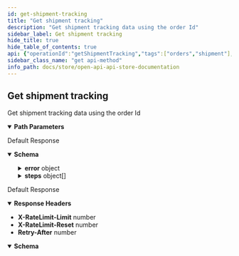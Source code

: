 ```yaml
---
id: get-shipment-tracking
title: "Get shipment tracking"
description: "Get shipment tracking data using the order Id"
sidebar_label: Get shipment tracking
hide_title: true
hide_table_of_contents: true
api: {"operationId":"getShipmentTracking","tags":["orders","shipment"],"description":"Get shipment tracking data using the order Id","parameters":[{"in":"path","name":"storeOrderId","required":true,"schema":{"type":"string"}}],"security":[{"oaAuth":["orders:read","shipment:read"]}],"responses":{"200":{"description":"Default Response","content":{"application/json":{"schema":{"type":"object","properties":{"uuid":{"type":"string"},"created":{"format":"date-time","type":"string"},"status":{"enum":["P","T","D","E","F","R","U"]},"trackingNumber":{"type":"string"},"trackingUrl":{"type":"string"},"delivered":{"default":false,"type":"boolean"},"shipmentRef":{"type":"string"},"pod":{"type":"boolean"},"external":{"type":"boolean"},"error":{"type":"object","properties":{"message":{},"code":{"type":"string"},"i18nCode":{"type":"string"}},"required":["message"]},"steps":{"type":"array","items":{"type":"object","properties":{"uuid":{"type":"string"},"status":{"enum":["P","T","D","E","F","R","U"]},"description":{"type":"string"},"datetime":{"type":"string"},"timestamp":{"format":"date-time","type":"string"},"timezone":{"type":"string"},"location":{"type":"string"},"podUrl":{"type":"string"},"error":{"type":"object","properties":{"message":{},"code":{"type":"string"},"i18nCode":{"type":"string"}},"required":["message"]}},"required":["uuid","status","description","datetime"]}}},"required":["uuid","created","status","trackingNumber","trackingUrl","delivered","steps"]}}}},"429":{"description":"Default Response","headers":{"X-RateLimit-Limit":{"schema":{"type":"number","example":300}},"X-RateLimit-Reset":{"schema":{"type":"number","example":60}},"Retry-After":{"schema":{"type":"number","example":60000}}},"content":{"application/json":{"schema":{"type":"object","properties":{"error":{"type":"string"}}}}}}},"method":"get","path":"/v1/orders/{storeOrderId}/tracking","servers":[{"url":"https://api.isendu.dev/"}],"securitySchemes":{"oaAuth":{"type":"oauth2","flows":{"clientCredentials":{"description":"OAuth2 client credentials flow must be a Json Post","tokenUrl":"/api-store/oauth/token","scopes":{"write:order":"Create/delete/update order","read:order":"Read order","write:shipment":"Create/delete shipment","read:shipment":"Read shipment","read:tracking":"Get tracking","read:carriers":"Get carriers","read:parcels":"Get parcels"}}}},"bearerS2SAuth":{"type":"http","scheme":"bearer","bearerFormat":"JWT"}},"info":{"title":"OpenApi api-store documentation","description":"OpenApi api-store documentation","version":"1.0.0","basePath":"/api-store"},"postman":{"name":"Get shipment tracking","description":{"content":"Get shipment tracking data using the order Id","type":"text/plain"},"url":{"path":["v1","orders",":storeOrderId","tracking"],"host":["{{baseUrl}}"],"query":[],"variable":[{"disabled":false,"description":{"content":"(Required) ","type":"text/plain"},"type":"any","value":"","key":"storeOrderId"}]},"header":[{"key":"Accept","value":"application/json"}],"method":"GET","auth":{"type":"oauth2","oauth2":[]}}}
sidebar_class_name: "get api-method"
info_path: docs/store/open-api-api-store-documentation
---
```



## Get shipment tracking



Get shipment tracking data using the order Id

<details style={{"marginBottom":"1rem"}} data-collapsed={false} open={true}><summary style={{}}><strong>Path Parameters</strong></summary><div><ul><ParamsItem className={"paramsItem"} param={{"in":"path","name":"storeOrderId","required":true,"schema":{"type":"string"}}}></ParamsItem></ul></div></details><div><ApiTabs><TabItem label={"200"} value={"200"}><div>

Default Response

</div><div><MimeTabs groupId={"mime-type"}><TabItem label={"application/json"} value={"application/json"}><SchemaTabs groupId={"schema-tabs"}><TabItem label={"Schema"} value={"Schema"}><details style={{}} data-collapsed={false} open={true}><summary style={{"textAlign":"left"}}><strong>Schema</strong></summary><div style={{"textAlign":"left","marginLeft":"1rem"}}></div><ul style={{"marginLeft":"1rem"}}><SchemaItem collapsible={false} name={"uuid"} required={false} schemaDescription={undefined} schemaName={"string"} qualifierMessage={undefined} defaultValue={undefined}></SchemaItem><SchemaItem collapsible={false} name={"created"} required={false} schemaDescription={undefined} schemaName={"date-time"} qualifierMessage={undefined} defaultValue={undefined}></SchemaItem><SchemaItem collapsible={false} name={"status"} required={false} schemaDescription={undefined} schemaName={""} qualifierMessage={"**Possible values:** [`P`, `T`, `D`, `E`, `F`, `R`, `U`]"} defaultValue={undefined}></SchemaItem><SchemaItem collapsible={false} name={"trackingNumber"} required={false} schemaDescription={undefined} schemaName={"string"} qualifierMessage={undefined} defaultValue={undefined}></SchemaItem><SchemaItem collapsible={false} name={"trackingUrl"} required={false} schemaDescription={undefined} schemaName={"string"} qualifierMessage={undefined} defaultValue={undefined}></SchemaItem><SchemaItem collapsible={false} name={"delivered"} required={false} schemaDescription={undefined} schemaName={"boolean"} qualifierMessage={undefined} defaultValue={false}></SchemaItem><SchemaItem collapsible={false} name={"shipmentRef"} required={false} schemaDescription={undefined} schemaName={"string"} qualifierMessage={undefined} defaultValue={undefined}></SchemaItem><SchemaItem collapsible={false} name={"pod"} required={false} schemaDescription={undefined} schemaName={"boolean"} qualifierMessage={undefined} defaultValue={undefined}></SchemaItem><SchemaItem collapsible={false} name={"external"} required={false} schemaDescription={undefined} schemaName={"boolean"} qualifierMessage={undefined} defaultValue={undefined}></SchemaItem><SchemaItem collapsible={true} className={"schemaItem"}><details style={{}}><summary style={{}}><strong>error</strong><span style={{"opacity":"0.6"}}> object</span></summary><div style={{"marginLeft":"1rem"}}><SchemaItem collapsible={false} name={"message"} required={false} schemaDescription={undefined} schemaName={""} qualifierMessage={undefined} defaultValue={undefined}></SchemaItem><SchemaItem collapsible={false} name={"code"} required={false} schemaDescription={undefined} schemaName={"string"} qualifierMessage={undefined} defaultValue={undefined}></SchemaItem><SchemaItem collapsible={false} name={"i18nCode"} required={false} schemaDescription={undefined} schemaName={"string"} qualifierMessage={undefined} defaultValue={undefined}></SchemaItem></div></details></SchemaItem><SchemaItem collapsible={true} className={"schemaItem"}><details style={{}}><summary style={{}}><strong>steps</strong><span style={{"opacity":"0.6"}}> object[]</span></summary><div style={{"marginLeft":"1rem"}}><SchemaItem collapsible={false} name={"uuid"} required={false} schemaDescription={undefined} schemaName={"string"} qualifierMessage={undefined} defaultValue={undefined}></SchemaItem><SchemaItem collapsible={false} name={"status"} required={false} schemaDescription={undefined} schemaName={""} qualifierMessage={"**Possible values:** [`P`, `T`, `D`, `E`, `F`, `R`, `U`]"} defaultValue={undefined}></SchemaItem><SchemaItem collapsible={false} name={"description"} required={false} schemaDescription={undefined} schemaName={"string"} qualifierMessage={undefined} defaultValue={undefined}></SchemaItem><SchemaItem collapsible={false} name={"datetime"} required={false} schemaDescription={undefined} schemaName={"string"} qualifierMessage={undefined} defaultValue={undefined}></SchemaItem><SchemaItem collapsible={false} name={"timestamp"} required={false} schemaDescription={undefined} schemaName={"date-time"} qualifierMessage={undefined} defaultValue={undefined}></SchemaItem><SchemaItem collapsible={false} name={"timezone"} required={false} schemaDescription={undefined} schemaName={"string"} qualifierMessage={undefined} defaultValue={undefined}></SchemaItem><SchemaItem collapsible={false} name={"location"} required={false} schemaDescription={undefined} schemaName={"string"} qualifierMessage={undefined} defaultValue={undefined}></SchemaItem><SchemaItem collapsible={false} name={"podUrl"} required={false} schemaDescription={undefined} schemaName={"string"} qualifierMessage={undefined} defaultValue={undefined}></SchemaItem><SchemaItem collapsible={true} className={"schemaItem"}><details style={{}}><summary style={{}}><strong>error</strong><span style={{"opacity":"0.6"}}> object</span></summary><div style={{"marginLeft":"1rem"}}><SchemaItem collapsible={false} name={"message"} required={false} schemaDescription={undefined} schemaName={""} qualifierMessage={undefined} defaultValue={undefined}></SchemaItem><SchemaItem collapsible={false} name={"code"} required={false} schemaDescription={undefined} schemaName={"string"} qualifierMessage={undefined} defaultValue={undefined}></SchemaItem><SchemaItem collapsible={false} name={"i18nCode"} required={false} schemaDescription={undefined} schemaName={"string"} qualifierMessage={undefined} defaultValue={undefined}></SchemaItem></div></details></SchemaItem></div></details></SchemaItem></ul></details></TabItem><TabItem label={"Example (from schema)"} value={"Example (from schema)"}><ResponseSamples responseExample={"{\n  \"uuid\": \"string\",\n  \"created\": \"2022-10-12\",\n  \"trackingNumber\": \"string\",\n  \"trackingUrl\": \"string\",\n  \"delivered\": false,\n  \"shipmentRef\": \"string\",\n  \"pod\": true,\n  \"external\": true,\n  \"error\": {\n    \"message\": {},\n    \"code\": \"string\",\n    \"i18nCode\": \"string\"\n  },\n  \"steps\": [\n    {\n      \"uuid\": \"string\",\n      \"description\": \"string\",\n      \"datetime\": \"string\",\n      \"timestamp\": \"2022-10-12\",\n      \"timezone\": \"string\",\n      \"location\": \"string\",\n      \"podUrl\": \"string\",\n      \"error\": {\n        \"message\": {},\n        \"code\": \"string\",\n        \"i18nCode\": \"string\"\n      }\n    }\n  ]\n}"} language={"json"}></ResponseSamples></TabItem></SchemaTabs></TabItem></MimeTabs></div></TabItem><TabItem label={"429"} value={"429"}><div>

Default Response

</div><details style={{"textAlign":"left","marginBottom":"1rem"}} data-collaposed={true} open={false}><summary style={{}}><strong>Response Headers</strong></summary><ul style={{"marginLeft":"1rem"}}><li className={"schemaItem"}><summary style={{}}><strong>X-RateLimit-Limit</strong><span style={{"opacity":"0.6"}}> number</span></summary><div></div></li><li className={"schemaItem"}><summary style={{}}><strong>X-RateLimit-Reset</strong><span style={{"opacity":"0.6"}}> number</span></summary><div></div></li><li className={"schemaItem"}><summary style={{}}><strong>Retry-After</strong><span style={{"opacity":"0.6"}}> number</span></summary><div></div></li></ul></details><div><MimeTabs groupId={"mime-type"}><TabItem label={"application/json"} value={"application/json"}><SchemaTabs groupId={"schema-tabs"}><TabItem label={"Schema"} value={"Schema"}><details style={{}} data-collapsed={false} open={true}><summary style={{"textAlign":"left"}}><strong>Schema</strong></summary><div style={{"textAlign":"left","marginLeft":"1rem"}}></div><ul style={{"marginLeft":"1rem"}}><SchemaItem collapsible={false} name={"error"} required={false} schemaDescription={undefined} schemaName={"string"} qualifierMessage={undefined} defaultValue={undefined}></SchemaItem></ul></details></TabItem><TabItem label={"Example (from schema)"} value={"Example (from schema)"}><ResponseSamples responseExample={"{\n  \"error\": \"string\"\n}"} language={"json"}></ResponseSamples></TabItem></SchemaTabs></TabItem></MimeTabs></div></TabItem></ApiTabs></div>
      